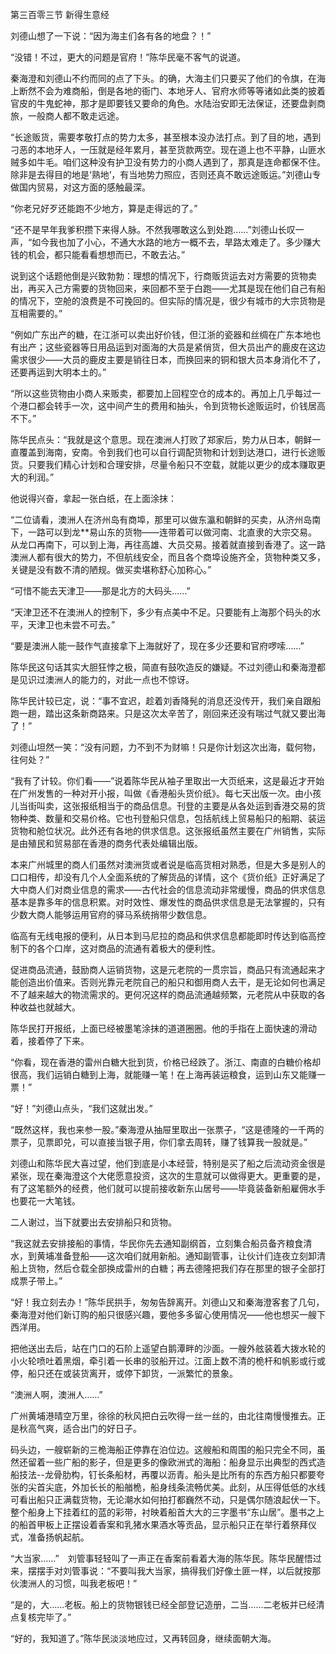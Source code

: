 

第三百零三节 新得生意经

刘德山想了一下说：“因为海主们各有各的地盘？！”

“没错！不过，更大的问题是官府！”陈华民毫不客气的说道。

秦海澄和刘德山不约而同的点了下头。的确，大海主们只要买了他们的令旗，在海上断然不会为难商船，倒是各地的衙门、本地牙人、官府水师等等诸如此类的披着官皮的牛鬼蛇神，那才是即要钱又要命的角色。水陆治安即无法保证，还要盘剥商旅，一般商人都不敢走远途。

“长途贩货，需要孝敬打点的势力太多，甚至根本没办法打点。到了目的地，遇到刁恶的本地牙人，一压就是经年累月，甚至货款两空。现在道上也不平静，山匪水贼多如牛毛。咱们这种没有护卫没有势力的小商人遇到了，那真是连命都保不住。除非是去得目的地是‘熟地’，有当地势力照应，否则还真不敢远途贩运。”刘德山专做国内贸易，对这方面的感触最深。

“你老兄好歹还能跑不少地方，算是走得远的了。”

“还不是早年我爹积攒下来得人脉。不然我哪敢这么到处跑……”刘德山长叹一声，“如今我也加了小心，不通大水路的地方一概不去，旱路太难走了。多少赚大钱的机会，都只能看看想想而已，不敢去沾。”

说到这个话题他倒是兴致勃勃：理想的情况下，行商贩货运去对方需要的货物卖出，再买入己方需要的货物回来，来回都不至于白跑――尤其是现在他们自己有船的情况下，空舱的浪费是不可挽回的。但实际的情况是，很少有城市的大宗货物是互相需要的。”

“例如广东出产的糖，在江浙可以卖出好价钱，但江浙的瓷器和丝绸在广东本地也有出产；这些瓷器等日用品运到对面海的大员是紧俏货，但大员出产的鹿皮在这边需求很少――大员的鹿皮主要是销往日本，而换回来的铜和银大员本身消化不了，还要再运到大明本土的。”

“所以这些货物由小商人来贩卖，都要加上回程空仓的成本的。再加上几乎每过一个港口都会转手一次，这中间产生的费用和抽头，令到货物长途贩运时，价钱居高不下。”

陈华民点头：“我就是这个意思。现在澳洲人打败了郑家后，势力从日本，朝鲜一直覆盖到海南，安南。令到我们也可以自行调配货物和计划到达港口，进行长途贩货。只要我们精心计划和合理安排，尽量令船只不空载，就能以更少的成本赚取更大的利润。”

他说得兴奋，拿起一张白纸，在上面涂抹：

“二位请看，澳洲人在济州岛有商埠，那里可以做东瀛和朝鲜的买卖，从济州岛南下，一路可以到龙**易山东的货物――连带着可以做河南、北直隶的大宗交易。从龙口再南下，可以到上海，再往高雄、大员交易。接着就直接到香港了。这一路澳洲人都有很大的势力，不但航线安全，而且各个商埠设施齐全，货物种类又多，关键是没有数不清的陋规。做买卖堪称舒心加称心。”

“可惜不能去天津卫――那是北方的大码头……”

“天津卫还不在澳洲人的控制下，多少有点美中不足。只要能有上海那个码头的水平，天津卫也未尝不可去。”

“要是澳洲人能一鼓作气直接拿下上海就好了，现在多少还要和官府啰嗦……”

陈华民这句话其实大胆狂悖之极，简直有鼓吹造反的嫌疑。不过刘德山和秦海澄都是见识过澳洲人的能力的，对此一点也不惊讶。

陈华民计较已定，说：“事不宜迟，趁着刘香降髡的消息还没传开，我们亲自跟船跑一趟，踏出这条新商路来。只是这次太辛苦了，刚回来还没有喘过气就又要出海了！”

刘德山坦然一笑：“没有问题，力不到不为财嘛！只是你计划这次出海，载何物，往何处？”

“我有了计较。你们看――”说着陈华民从袖子里取出一大页纸来，这是最近才开始在广州发售的一种对开小报，叫做《香港船头货价纸》。每七天出版一次。由小孩儿当街叫卖，这张报纸相当于的商品信息。刊登的主要是从各处运到香港交易的货物种类、数量和交易价格。它也刊登船只信息，包括航线上贸易船只的船期、装运货物和舱位状况。此外还有各地的供求信息。这张报纸虽然主要在广州销售，实际是由殖民和贸易部在香港的商务代表处编辑出版。

本来广州城里的商人们虽然对澳洲货或者说是临高货相对熟悉，但是大多是别人的口口相传，却没有几个人全面系统的了解货品的详情，这个《货价纸》正好满足了大中商人们对商业信息的需求――古代社会的信息流动非常缓慢，商品的供求信息基本是靠多年的信息积累。对时效性、爆发性的商品供求信息是无法掌握的，只有少数大商人能够运用官府的驿马系统捎带少数信息。

临高有无线电报的便利，从日本到马尼拉的商品和供求信息都能即时传达到临高控制下的各个口岸，这对商品的流通有着极大的便利性。

促进商品流通，鼓励商人运销货物，这是元老院的一贯宗旨，商品只有流通起来才能创造出价值来。否则光靠元老院自己的船只和御用商人去干，是无论如何也满足不了越来越大的物流需求的。更何况这样的商品流通越频繁，元老院从中获取的各种收益也就越大。

陈华民打开报纸，上面已经被墨笔涂抹的道道圈圈。他的手指在上面快速的滑动着，接着停了下来。

“你看，现在香港的雷州白糖大批到货，价格已经跌了。浙江、南直的白糖价格却很高，我们运销白糖到上海，就能赚一笔！在上海再装运粮食，运到山东又能赚一票！”

“好！”刘德山点头，“我们这就出发。”

“既然这样，我也来参一股。”秦海澄从抽屉里取出一张票子，“这是德隆的一千两的票子，见票即兑，可以直接当银子用，你们拿去周转，赚了钱算我一股就是。”

刘德山和陈华民大喜过望，他们到底是小本经营，特别是买了船之后流动资金很是紧张，现在秦海澄这个大佬愿意投资，这次的生意就可以做得更大。更重要的是，有了这笔额外的经费，他们就可以提前接收新东山居号――毕竟装备新船雇佣水手也要花一大笔钱。

二人谢过，当下就要出去安排船只和货物。

“我这就去安排接船的事情，华民你先去通知副纲首，立刻集合船员备齐粮食清水，到黄埔准备登船――这次咱们就用新船。通知副管事，让伙计们连夜立刻卸清船上货物，然后仓载全部换成雷州的白糖；再去德隆把我们存在那里的银子全部打成票子带上。”

“好！我立刻去办！”陈华民拱手，匆匆告辞离开。刘德山又和秦海澄客套了几句，秦海澄对他们新订购的船只很感兴趣，要他多多留心使用情况――他也想买一艘下西洋用。

把他送出去后，站在门口的石阶上遥望白鹅潭畔的沙面。一艘外舷装着大拨水轮的小火轮喷吐着黑烟，牵引着一长串的驳船开过。江面上数不清的桅杆和帆影或行或停，船只还在或装货离开，或停下卸货，一派繁忙的景象。

“澳洲人啊，澳洲人……”

广州黄埔港晴空万里，徐徐的秋风把白云吹得一丝一丝的，由北往南慢慢推去。正是秋高气爽，适合出门的好日子。

码头边，一艘崭新的三桅海船正停靠在泊位边。这艘船和周围的船只完全不同，虽然还留着一些广船的影子，但是更多的像欧洲式的海船：船身显示出典型的西式造船技法--龙骨肋构，钉长条船材，再覆以沥青。船头是比所有的东西方船只都要夸张的尖首尖底，外加长长的船艏桅，船身线条流畅优美。此刻，从压得低低的水线可看出船只正满载货物，无论潮水如何拍打都巍然不动，只是偶尔随浪起伏一下。整个船身上下挂着红的蓝的彩带，衬映着船首大大的三字墨书“东山居”。墨书之上的船首甲板上正摆设着香案和乳猪水果酒水等贡品，显示船只正在举行着祭拜仪式，准备扬帆起航。

“大当家……”　刘管事轻轻叫了一声正在香案前看着大海的陈华民。陈华民醒悟过来，摆摆手对刘管事说：“不要叫我大当家，搞得我们好像土匪一样，以后就按那伙澳洲人的习惯，叫我老板吧！”

“是的，大……老板。船上的货物银钱已经全部登记造册，二当……二老板并已经清点复核完毕了。”

“好的，我知道了。”陈华民淡淡地应过，又再转回身，继续面朝大海。

